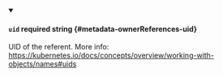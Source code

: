 
<details className="config-field" data-expandable="false" open>
<summary>

#### `uid` <span className="config-field-required" data-required="true">required</span> <span className="config-field-type">string</span> <span className="config-field-default"></span> <span className="config-field-enum"></span> {#metadata-ownerReferences-uid}

UID of the referent.
More info: https://kubernetes.io/docs/concepts/overview/working-with-objects/names#uids

</summary>



</details>

